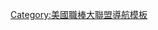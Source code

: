 {{Navbox
| name  = 美國職棒大聯盟各項紀錄
| title = [[美國職棒大聯盟]]各項紀錄
| state = {{{state|autocollapse}}}
| listclass = hlist
| above = [[棒球統計]]（紀錄的種類）
| group1 = 全聯盟
| list1  = 
* {{le|美國職棒大聯盟生涯紀錄列表|List of Major League Baseball career records|生涯紀錄}}
* {{le|美國職棒大聯盟單場紀錄列表|List of Major League Baseball single-game records|單場紀錄}}
* {{le|美國職棒大聯盟單季紀錄列表|List of Major League Baseball single-season records|單季紀錄}}
* {{le|美國職棒大聯盟各季破紀錄者列表|List of Major League Baseball record breakers by season|各季破紀錄者}}
* [[美國職棒大聯盟無法被打破的紀錄列表|無法被打破的紀錄]]
* {{le|美國職棒大聯盟頭銜數量紀錄領先者列表|Major League Baseball titles leaders|頭銜數量紀錄領先者}}
| group3 = 打者
| list3  = {{Navbox|subgroup
|group1=生涯
|list1=
* [[美國職棒大聯盟打擊率排行榜|打擊率]]
* [[美國職棒大聯盟上壘率排行榜|上壘率]]
* {{le|美國職棒大聯盟上壘次數排行榜|List of Major League Baseball career times on base leaders|上壘次數}}
* [[美國職棒大聯盟長打率排行榜|長打率]]
* [[美國職棒大聯盟OPS排行榜|OPS]]
* [[美國職棒大聯盟安打排行榜|安打]]
** [[3000安打俱樂部]]
** {{le|美國職棒大聯盟各年生涯安打數排行榜前十名|List of Major League Baseball progressive career hits leaders|各年生涯安打數}}
* [[美國職棒大聯盟一壘安打排行榜|一壘安打]]
* [[美國職棒大聯盟二壘安打排行榜|二壘安打]]
* [[美國職棒大聯盟三壘安打排行榜|三壘安打]]
* [[美國職棒大聯盟全壘打排行榜|全壘打]]
** [[500全壘打俱樂部]]
** {{le|美國職棒大聯盟各年生涯全壘打數排行榜前十名|List of Major League Baseball progressive career home runs leaders|各年生涯全壘打數}}
** [[美國職棒投手生涯全壘打排行榜|投手全壘打]]
* [[美國職棒大聯盟長打數排行榜|長打數]]
* [[美國職棒大聯盟打點排行榜|打點]]
* [[美國職棒大聯盟壘打數排行榜|壘打數]]
* {{le|美國職棒大聯盟被保送排行榜|List of Major League Baseball career bases on balls leaders|被保送}}
** {{le|美國職棒大聯盟被故意四壞球保送排行榜|List of Major League Baseball career intentional bases on balls leaders|被故意四壞球}}
* [[美國職棒大聯盟被觸身球排行榜|被觸身球]]
* {{le|美國職棒大聯盟被三振排行榜|List of Major League Baseball career strikeouts by batters leaders|三振}}
* {{le|美國職棒大聯盟出賽數排行榜|List of Major League Baseball career games played leaders |出賽數}}
** {{le|美國職棒大聯盟以捕手身分出賽數排行榜|List of Major League Baseball career games played as a catcher leaders|捕手}}
** {{le|美國職棒大聯盟以一壘手身分出賽數排行榜|List of Major League Baseball career games played as a first baseman leaders|一壘手}}
** {{le|美國職棒大聯盟以二壘手身分出賽數排行榜|List of Major League Baseball career games played as a second baseman leaders|二壘手}}
* {{le|美國職棒大聯盟打數排行榜|List of Major League Baseball career at-bat leaders|打數}}
* {{le|美國職棒大聯盟打席數排行榜|List of Major League Baseball career plate appearance leaders|打席}}
| group2 = 年度
| list2  = 
* [[美國職棒大聯盟打擊王|打擊王]]
* {{le|美國職棒大聯盟年度二壘安打王|List of Major League Baseball annual doubles leaders|二壘安打王}}
* {{le|美國職棒大聯盟年度三壘安打王|List of Major League Baseball annual triples leaders|三壘安打王}}
* [[美國職棒大聯盟全壘打王|全壘打王]]
* [[美國職棒大聯盟打點王|打點王]]

| group3 = 單季
| list3  = 
* {{le|美國職棒大聯盟單季超過四成打擊率打者列表|List of Major League Baseball players with a .400 batting average in a season|四割男}}
* {{le|美國職棒大聯盟單季三壘安打數排行榜|List of Major League Baseball single-season triples leaders|三壘安打數}}
* [[50全壘打俱樂部|全壘打]]
** {{le|美國職棒大聯盟歷屆單季全壘打數領先者變化列表|List of Major League Baseball progressive single-season home run leaders|歷屆單季全壘打數領先者變化}}
* {{le|美國職棒大聯盟二壘安打相關紀錄列表|List of Major League Baseball doubles records#Doubles_in_One_Season|二壘安打數}}

| group4 = 單場
| list4 = 
* 全壘打
** {{le|美國職棒大聯盟單場全壘打數排行榜|List of Major League Baseball single-game home run leaders|單場}}
** {{le|美國職棒大聯盟單局全壘打數排行榜|List of Major League Baseball single-inning home run leaders|單局}}
* {{le|美國職棒大聯盟完全打擊列表|List of Major League Baseball players to hit for the cycle|完全打擊}}
* [[美國職棒大聯盟單場滿貫砲數排行榜|滿貫砲數]]
* 打點
** {{le|美國職棒大聯盟單場打點數排行榜|List of Major League Baseball single-game runs batted in leaders|單場}}
** {{le|美國職棒大聯盟單局打點數排行榜|List of Major League Baseball single-inning runs batted in leaders|單局}}
* {{le|美國職棒大聯盟單場安打數排行榜|List of Major League Baseball single-game hits leaders|安打}}

| group5 = 其他
| list5  =
* {{le|連續安打場次排行榜|Hitting streak|連續安打場次}}
* {{le|整體攻擊指數排行榜|On-base plus slugging#Leaders|整體攻擊指數}}
* {{le|美國職棒大聯盟安打相關紀錄|List of Major League Baseball hit records|安打}}
* {{le|美國職棒大聯盟全壘打相關紀錄|List of Major League Baseball home run records|全壘打}}
* {{le|美國職棒大聯盟二壘安打相關紀錄|List of Major League Baseball doubles records|二壘安打}}
* {{le|美國職棒大聯盟三壘安打相關紀錄|List of Major League Baseball triples records|三壘安打}}
* {{le|美國職棒大聯盟打點相關紀錄|List of Major League Baseball runs batted in records|打點}}
}}

| group4 = 跑者
| list4  = {{Navbox|subgroup
| group1 = 生涯
| list1  = 
* [[美國職棒大聯盟得分排行榜|得分]]
* [[美國職棒大聯盟盜壘排行榜|盜壘]]

| group2 = 年度
| list2  = 
* [[美國職棒大聯盟得分王|得分王]]
* [[美國職棒大聯盟盜壘王|盜壘王]]

| group3 = 單場
| list3 = 
* {{le|美國職棒大聯盟單場得分排行榜|List of Major League Baseball single-game runs scored leaders|得分}}

| group4 = 其他
| list4  = 
* {{le|美國職棒大聯盟得分相關紀錄|List of Major League Baseball runs records|得分}}
* {{le|美國職棒大聯盟盜壘相關紀錄|List of Major League Baseball stolen base records|盜壘}}
}}

| group5 = 投手
| list5  = {{Navbox|subgroup
| group1 = 生涯
| list1  = 
* [[美國職棒大聯盟勝投排行榜|勝投]]
** [[300勝俱樂部]]
* {{le|美國職棒大聯盟敗投排行榜|List of Major League Baseball career losses leaders|敗投}}
* {{le|美國職棒大聯盟先發排行榜|List of Major League Baseball career games started leaders|先發}}
* {{le|美國職棒大聯盟完成比賽排行榜|List of Major League Baseball career games finished leaders|完成比賽}}
* {{le|美國職棒大聯盟投球局數排行榜|List of Major League Baseball career innings pitched leaders|投球局數}}
* [[美國職棒大聯盟三振數排行榜|三振]]
** [[3000三振俱樂部]]
* [[中繼成功]]
* [[美國職棒大聯盟救援成功排行榜|救援成功]]
** [[300救援俱樂部]]
* [[美國職棒大聯盟完投排行榜|完投]]
* [[美國職棒大聯盟完封排行榜|完封]]
* {{le|美國職棒大聯盟防禦率排行榜|List of Major League Baseball career ERA leaders|防禦率}}
* {{le|美國職棒大聯盟每局被上壘率排行榜|List of Major League Baseball career WHIP leaders|每局被上壘率}}
* {{le|美國職棒大聯盟保送排行榜|List of Major League Baseball career bases on balls allowed leaders|保送}}
* {{le|美國職棒大聯盟觸身球排行榜|List of Major League Baseball career hit batsmen leaders|觸身球}}
* {{le|美國職棒大聯盟暴投排行榜|List of Major League Baseball career wild pitches leaders|暴投}}
* {{le|美國職棒大聯盟面對打席數排行榜|List of Major League Baseball career batters faced leaders|面對打席數}}

| group2 = 年度
| list2  = 
* [[美國職棒大聯盟勝投王|勝投王]]
* [[美國職棒大聯盟救援王|救援王]]
* {{le|美國職棒大聯盟完封王|List of Major League Baseball annual shutout leaders|完封王}}
* [[美國職棒大聯盟三振王|三振王]]
* [[美國職棒大聯盟防禦率王|防禦率王]]

| group3 = 單季
| list3  = 
* {{le|美國職棒大聯盟單季勝投數排行榜|List of Major League Baseball single-season wins leaders|勝投數}}
* {{le|美國職棒大聯盟單季敗投數排行榜|List of Major League Baseball single-season losses leaders|敗投數}}

| group4 = 單場
| list4 = 
* [[美國職棒大聯盟無安打比賽列表|無安打比賽]]
* {{le|美國職棒大聯盟完全比賽列表|List of Major League Baseball perfect games|完全比賽}}
* 三振
**{{le|美國職棒大聯盟單場三振數排行榜|List of Major League Baseball single-game strikeout leaders|單場}}
**{{le|美國職棒大聯盟單局三振數排行榜|List of Major League Baseball single-inning strikeout leaders|單局}}
**[[美國職棒大聯盟投出過完美一局的投手列表|完美一局]]

| group5 = 其他
| list5  = 
* {{le|美國職棒大聯盟勝投相關列表|List of Major League Baseball wins records|勝投}}

}}
| group6 = 守備
| list6  = {{Navbox|subgroup
| group1 = 生涯
| list1  = 
*{{le|美國職棒大聯盟刺殺排行榜|List of Major League Baseball career putouts leaders|刺殺}}
**{{le|美國職棒大聯盟捕手刺殺排行榜|List of Major League Baseball career putouts as a catcher leaders|捕手}}
**{{le|美國職棒大聯盟一壘手刺殺排行榜|List of Major League Baseball career putouts as a first baseman leaders|一壘手}}
**{{le|美國職棒大聯盟二壘手刺殺排行榜|List of Major League Baseball career putouts as a second baseman leaders|二壘手}}
**{{le|美國職棒大聯盟游擊手刺殺排行榜|List of Major League Baseball career putouts as a shortstop leaders|游擊手}}
**{{le|美國職棒大聯盟三壘手刺殺排行榜|List of Major League Baseball career putouts as a third baseman leaders|三壘手}}
**{{le|美國職棒大聯盟外野手刺殺排行榜|List of Major League Baseball career putouts as an outfielder leaders|外野手}}
***{{le|美國職棒大聯盟左外野手刺殺排行榜|List of Major League Baseball career putouts as a left fielder leaders|左外野手}}
***{{le|美國職棒大聯盟中外野手刺殺排行榜|List of Major League Baseball career putouts as a center fielder leaders|中外野手}}
***{{le|美國職棒大聯盟右外野手刺殺排行榜|List of Major League Baseball career putouts as a right fielder leaders|右外野手}}
**{{le|美國職棒大聯盟投手刺殺排行榜|List of Major League Baseball career putouts as a pitcher leaders|投手}}
* {{le|美國職棒大聯盟失誤排行榜|List of Major League Baseball career fielding errors leaders|失誤}}
** {{le|美國職棒大聯盟捕手失誤排行榜|List of Major League Baseball career fielding errors as a catcher leaders|捕手}}
** {{le|美國職棒大聯盟一壘手失誤排行榜|List of Major League Baseball career fielding errors as a first baseman leaders|一壘手}}
** {{le|美國職棒大聯盟二壘手失誤排行榜|List of Major League Baseball career fielding errors as a second baseman leaders|二壘手}}
** {{le|美國職棒大聯盟游擊手失誤排行榜|List of Major League Baseball career fielding errors as a shortstop leaders|游擊手}}
** {{le|美國職棒大聯盟三壘手失誤排行榜|List of Major League Baseball career fielding errors as a third baseman leaders|三壘手}}
** {{le|美國職棒大聯盟外野手失誤排行榜|List of Major League Baseball career fielding errors as an outfielder leaders|外野手}}
*** {{le|美國職棒大聯盟左外野手失誤排行榜|List of Major League Baseball career fielding errors as a left fielder leaders|左外野手}}
*** {{le|美國職棒大聯盟中外野手失誤排行榜|List of Major League Baseball career fielding errors as a center fielder leaders|中外野手}}
*** {{le|美國職棒大聯盟右外野手失誤排行榜|List of Major League Baseball career fielding errors as a right fielder leaders|右外野手}}
** {{le|美國職棒大聯盟投手失誤排行榜|List of Major League Baseball career fielding errors as a pitcher leaders|投手}}
* {{le|美國職棒大聯盟投手助攻排行榜|List of Major League Baseball career assists leaders|助攻}}
* {{le|美國職棒大聯盟投手捕逸排行榜|List of Major League Baseball career passed balls leaders|捕逸}}
| group2 = 年度
| list2 = 
* {{le|美國職棒大聯盟接殺王|List of Major League Baseball annual putouts leaders|接殺王}}
* {{le|美國職棒大聯盟失誤王|List of Major League Baseball annual fielding errors leaders|失誤王}}
| group3 = 單場
| list3 =
}}

| group7 = 總教練
| list7  =
* {{le|美國職棒大聯盟總教練勝場數排行榜|List of Major League Baseball managers by wins|勝場數與勝率}}

| group8 = 多重紀錄
| list8  = 
* [[三冠王 (棒球)|三冠王]]
* [[20-20-20俱樂部]]
* [[30-30俱樂部]]
* [[40-40俱樂部]]

| group9 = 其他
| list9 =
* {{le|美國職棒大聯盟連續出賽排行榜|Major League Baseball consecutive games played streaks|連續出賽}}
* {{le|美國職棒大聯盟最長連勝排行榜|List of Major League Baseball longest winning streaks|最長連勝}}
* {{le|美國職棒大聯盟最長連敗排行榜|List of Major League Baseball longest losing streaks|最長連敗}}
* {{le|美國職棒大聯盟個人連續紀錄列表|List of Major League Baseball individual streaks|個人連續紀錄}}
* {{le|美國職棒大聯盟頭銜連續保持排行榜|Major League Baseball titles streaks|頭銜連續保持}}

}}<noinclude>
{{Documentation}}
[[Category:美國職棒大聯盟導航模板]]
</noinclude>